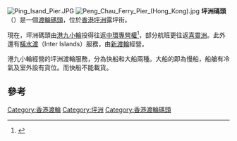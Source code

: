 {{Infobox pier
| name          = 坪洲碼頭<br />{{lang|en|Peng Chau Ferry Pier}}
| image         = Peng Chau Ferry Pier.jpg
| caption       = 2013年8月坪洲碼頭
| official_name = 
| carries       = 
| spans         = 
| locale        = {{HKG}}[[離島區|離島區]][[坪洲|坪洲]]露坪街
| type          = 渡輪碼頭
| maint         = [[土木工程拓展署|土木工程拓展署]]
| id            = IP067
| design        = 
| construction  = 
| owner         = 
| operator      = [[運輸署|運輸署]]
| mainspan      = 
| length        = 
| width         = 
| clearance     = 
| below         = 
| traffic       = 
| open          = 1984年1月16日
| closed        = 
| toll          = 
| map_cue       = 
| map_image     = 
| map_text      = 
| map_width     = 
| coordinates   = {{coord|22|17|05|N|114|02|14|E|region:CN_source:kolossus-zhwiki}}
}}
[[File:Ping_Isand_Pier.JPG|thumb]]
[[File:Peng_Chau_Ferry_Pier_(Hong_Kong).jpg|thumb]]
'''坪洲碼頭'''（{{lang-en|Ping Chau Ferry Pier}}）是一個[[渡輪碼頭|渡輪碼頭]]，位於[[香港|香港]][[坪洲|坪洲]]露坪街。

現在，坪洲碼頭由[[港九小輪|港九小輪]]投得往返[[中環|中環]][[專營權|專營權]]<ref>{{Cite web |url=https://www.info.gov.hk/gia/general/200806/29/P200806270128_print.htm |title=離島渡輪航線新牌照七月一日起生效. 運輸署宣布, 2008-06-29 |accessdate=2018-10-03 |archive-date=2018-11-07 |archive-url=https://web.archive.org/web/20181107153554/https://www.info.gov.hk/gia/general/200806/29/P200806270128_print.htm |dead-url=no }}</ref>，部分航班更往返[[喜靈洲|喜靈洲]]。此外還有[[橫水渡_(新渡輪)|橫水渡]]（Inter Islands）服務，由[[新渡輪|新渡輪]]經營。

港九小輪經營的坪洲渡輪服務，分為快船和大船兩種。大船的即為慢船，船艙有冷氣及室外設有貨位。而快船不能載貨。

== 參考 ==
{{Reflist}}

{{香港渡輪碼頭}}
[[Category:香港渡輪|Category:香港渡輪]]
[[Category:坪洲|Category:坪洲]]
[[Category:香港渡輪碼頭|Category:香港渡輪碼頭]]
